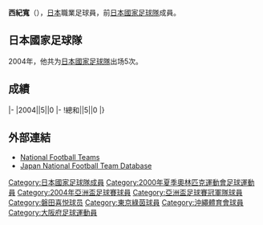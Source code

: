 {{noteta|G1=足球}}{{Infobox football biography
|name=西紀寬
|image=[[File:Norihiro_Nishi.jpg|150px]]
|fullname=西紀寬
|birth_date={{Birth date and age|1980|5|9}}
|cityofbirth=[[大阪府|大阪府]]
|countryofbirth=[[日本|日本]]
|height=
|position=[[中场|中场]]
|currentclub=已退役
|years=1999-2011<br/>2012-2013
|clubs=[[磐田喜悅|磐田喜悅]]<br/>[[東京綠茵|東京綠茵]]
|caps(goals)= 255 (36)<br/>73 (11)
|years2=2014|clubs2=[[泰國警察聯足球隊|泰國警察聯足球隊]]|caps2=17 |goals2= 2
|years3=2016|clubs3=[[沖繩體育會|沖繩體育會]]|caps3= |goals3= 
|nationalyears=2004
|nationalteam=[[日本國家足球隊|日本]]
|nationalcaps(goals)=5 (0)
}}
'''西紀寬'''（{{Bd|1980年|5月9日||}}），[[日本|日本]]職業足球員，前[[日本國家足球隊|日本國家足球隊]]成員。

==日本國家足球隊==
2004年，他共为[[日本國家足球隊|日本國家足球隊]]出场5次。

==成績==
{{Football player national team statistics|JPN}}
|-
|2004||5||0
|-
!總和||5||0
|}

==外部連結==
{{Reflist}}
*[https://web.archive.org/web/20121016011026/http://www.national-football-teams.com/v2/player.php?id=8367 National Football Teams]
*[https://web.archive.org/web/20130922053203/http://www.japannationalfootballteam.com/en/players/nishi_norihiro.html Japan National Football Team Database]

{{2000年奥运会男子足球日本参赛名单}}
{{2004年亞洲盃足球賽日本參賽名單}}

{{DEFAULTSORT:Nishi, Norihito}}
[[Category:日本國家足球隊成員|Category:日本國家足球隊成員]]
[[Category:2000年夏季奧林匹克運動會足球運動員|Category:2000年夏季奧林匹克運動會足球運動員]]
[[Category:2004年亞洲盃足球賽球員|Category:2004年亞洲盃足球賽球員]]
[[Category:亞洲盃足球賽冠軍隊球員|Category:亞洲盃足球賽冠軍隊球員]]
[[Category:磐田喜悦球员|Category:磐田喜悦球员]]
[[Category:東京綠茵球員|Category:東京綠茵球員]]
[[Category:沖繩體育會球員|Category:沖繩體育會球員]]
[[Category:大阪府足球運動員|Category:大阪府足球運動員]]
{{Japan-sport-bio-stub}}
{{Soccer-player-stub}}